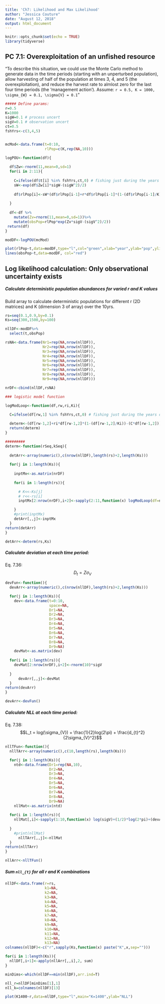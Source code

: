 ```yaml
---
title: 'Ch7: Likelihood and Max Likelihood'
author: "Jessica Couture"
date: "August 12, 2018"
output: html_document
---
```


```r
knitr::opts_chunk$set(echo = TRUE)
library(tidyverse)
```

## PC 7.1: Overexploitation of an unfished resource

"To describe this situation, we could use the Monte Carlo method to generate data in the time periods (starting with an unperturbed population), allow harvesting of half of the population at times 3, 4, and 5 (the overexploitation), and reduce the harvest rate to almlost zero for the last four time periods (the 'management action').  Assume: `r = 0.5, K = 1000, \sigma_{W} = 0.1, \sigma{V} = 0.1`"

```r

##### Define params:
r=0.5
K=1000
sigW=0.1 # process uncert
sigV=0.1 # observation uncert
ct=0.5
fshYrs<-c(3,4,5)


mcMod<-data.frame(t=0:10,
                  rlPop=c(K,rep(NA,10)))

logPOU<-function(df){
  
  df$Zw<-rnorm(11,mean=0,sd=1)
  for(i in 2:11){
    
    C=ifelse(df$t[i] %in% fshYrs,ct,0) # fishing just during the years defined
    sW<-exp(df$Zw[i]*sigW-(sigW^2)/2)
    
    df$rlPop[i]<-sW*(df$rlPop[i-1]+r*df$rlPop[i-1]*(1-(df$rlPop[i-1]/K))-(C*df$rlPop[i-1]))
    
  }
  
  df<-df %>%
    mutate(Zv=rnorm(11,mean=0,sd=1))%>%
    mutate(obsPop=rlPop*exp(Zv*sigV-(sigV^2)/2))
 return(df) 
}

modDF<-logPOU(mcMod)

plot(rlPop~t,data=modDF,type="l",col="green",xlab="year",ylab="pop",ylim=c(0,max(c(rlPop,obsPop))))
lines(obsPop~t,data=modDF, col="red")
```

## Log likelihood calculation: Only observational uncertainty exists

##### Calculate deterministic population abundances for varied r and K values

Build array to calculate deterministic populations for different r (2D matrices) and K (dimension 3 of array) over the 10yrs. 

```r

rs=seq(0.1,0.9,by=0.1)
Ks=seq(300,1500,by=100)

nllDF<-modDF%>%
  select(t,obsPop)

rsNA<-data.frame(Nr1=rep(NA,nrow(nllDF)),
                 Nr2=rep(NA,nrow(nllDF)),
                 Nr3=rep(NA,nrow(nllDF)),
                 Nr4=rep(NA,nrow(nllDF)),
                 Nr5=rep(NA,nrow(nllDF)),
                 Nr6=rep(NA,nrow(nllDF)),
                 Nr7=rep(NA,nrow(nllDF)),
                 Nr8=rep(NA,nrow(nllDF)),
                 Nr9=rep(NA,nrow(nllDF)))

nrDF<-cbind(nllDF,rsNA)

### logistic model function

logModLoop<-function(df,rw,ri,Ki){
       
  C=ifelse(df[rw,1] %in% fshYrs,ct,0) # fishing just during the years defined

  determ<-(df[rw-1,2]+ri*df[rw-1,2]*(1-(df[rw-1,2]/Ki))-(C*df[rw-1,2]))
  return(determ)
}

#########
determ<-function(rSeq,kSeq){
  
  detArr<-array(numeric(),c(nrow(nllDF),length(rs)+2,length(Ks)))
  
  for(j in 1:length(Ks)){
    
    inptMx<-as.matrix(nrDF)
    
    for(i in 1:length(rs)){

      # K<<-Ks[j]
      # r<<-rs[i]
      inptMx[2:nrow(nrDF),i+2]<-sapply(2:11,function(x) logModLoop(df=nrDF,rw=x,ri=rs[i],Ki=Ks[j]))

    }
    #print(inptMx)
    detArr[,,j]<-inptMx
  }
return(detArr)
}

detArr<-determ(rs,Ks)

```

##### Calculate deviation at each time period:
Eq. 7.36:
$$D_t = Z\sigma_{V}$$

```r
devFun<-function(){
  devArr<-array(numeric(),c(nrow(nllDF),length(rs)+2,length(Ks)))

  for(j in 1:length(Ks)){
    dev<-data.frame(t=0:10,
                    space=NA,
                    Dr1=NA,
                    Dr2=NA,
                    Dr3=NA,
                    Dr4=NA,
                    Dr5=NA,
                    Dr6=NA,
                    Dr7=NA,
                    Dr8=NA,
                    Dr9=NA)
    devMat<-as.matrix(dev)
    
  for(i in 1:length(rs)){
    devMat[2:nrow(nrDF),i+2]<-rnorm(10)*sigV
    
  }
      devArr[,,j]<-devMat
  }
return(devArr)
}

devArr<-devFun()
```

##### Calculate NLL at each time period:
Eq. 7.38:
$$L_t = log(\sigma_{V}) + \frac{1}{2}log(2\pi) + \frac{d_{t}^2}{2\sigma_{V}^2}$$

```r
nllTFun<-function(){
  nllTArr<-array(numeric(),c(10,length(rs),length(Ks)))

  for(j in 1:length(Ks)){
    ntd<-data.frame(Dr1=rep(NA,10),
                    Dr2=NA,
                    Dr3=NA,
                    Dr4=NA,
                    Dr5=NA,
                    Dr6=NA,
                    Dr7=NA,
                    Dr8=NA,
                    Dr9=NA)
    nllMat<-as.matrix(ntd)
    
  for(i in 1:length(rs)){
    nllMat[,i]<-sapply(1:10,function(x) log(sigV)+(1/2)*log(2*pi)+(devArr[x+1,i+2,j]^2/(2*sigV^2)))
    
  }
    #print(nllMat)
      nllTArr[,,j]<-nllMat
  }
return(nllTArr)
}

nllArr<-nllTFun()
```

##### Sum `nll_{t}` for all r and K combinations

```r
nllDF<-data.frame(r=rs,
                  k1=NA,
                  k2=NA,
                  k3=NA,
                  k4=NA,
                  k5=NA,
                  k6=NA,
                  k7=NA,
                  k8=NA,
                  k9=NA,
                  k10=NA,
                  k11=NA,
                  k12=NA,
                  k13=NA)
colnames(nllDF)<-c("r",sapply(Ks,function(x) paste("K",x,sep="")))

for(i in 1:length(Ks)){
  nllDF[,i+1]<-apply(nllArr[,,i],2, sum)
}

minDims<-which(nllDF==min(nllDF),arr.ind=T)

nll_r=nllDF[minDims[1],1]
nll_k=colnames(nllDF)[13]

plot(K1400~r,data=nllDF,type="l",main="K=1400",ylab="NLL")
```
